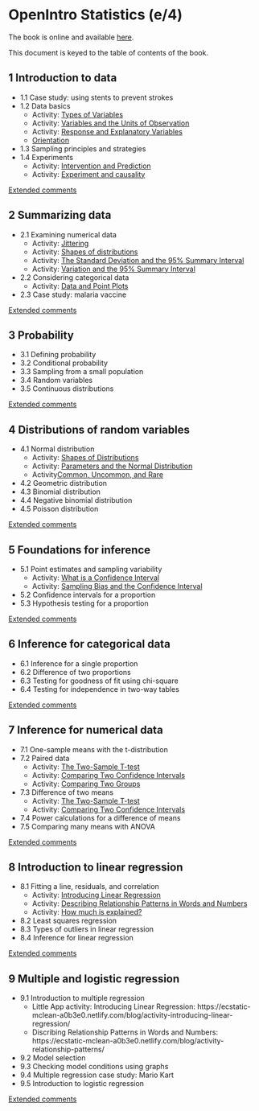 # OpenIntro Statistics (e/4)

The book is online and available [here](https://www.openintro.org/book/os/).

This document is keyed to  the table of contents of the book. 


## 1 Introduction to data

- 1.1 Case study: using stents to prevent strokes
- 1.2 Data basics 
    - Activity: [Types of Variables](https://ecstatic-mclean-a0b3e0.netlify.com/blog/activity-variable-types/)
    - Activity: [Variables and the Units of Observation](https://ecstatic-mclean-a0b3e0.netlify.com/blog/activity-variables-and-units/)
    - Activity: [Response and Explanatory Variables](https://ecstatic-mclean-a0b3e0.netlify.com/blog/activity-response-and-explanatory/)
    - [Orientation](https://ecstatic-mclean-a0b3e0.netlify.com/blog/activity-intervention-and-prediction/)
- 1.3 Sampling principles and strategies 
- 1.4 Experiments 
    - Activity: [Intervention and Prediction](https://ecstatic-mclean-a0b3e0.netlify.com/blog/activity-intervention-and-prediction/)
    - Activity: [Experiment and causality](https://ecstatic-mclean-a0b3e0.netlify.com/blog/activity-experiment-and-causality/)
    
[Extended comments](comments_openintro.html#Chap1)

## 2 Summarizing data

- 2.1 Examining numerical data 
    - Activity: [Jittering](https://ecstatic-mclean-a0b3e0.netlify.com/blog/activity-jittering/)
    - Activity: [Shapes of distributions](https://ecstatic-mclean-a0b3e0.netlify.com/blog/activity-distribution-shapes/)
    - Activity: [The Standard Deviation and the 95% Summary Interval](https://ecstatic-mclean-a0b3e0.netlify.com/blog/activity-sd-and-summary-interval/)
    - Activity: [Variation and the 95% Summary Interval](https://ecstatic-mclean-a0b3e0.netlify.com/blog/activity-summary-interval/)
- 2.2 Considering categorical data 
    - Activity: [Data and Point Plots](https://ecstatic-mclean-a0b3e0.netlify.com/blog/activity-point-plot/)
- 2.3 Case study: malaria vaccine 

[Extended comments](comments_openintro.html#Chap2)

## 3 Probability 

- 3.1 Defining probability 
- 3.2 Conditional probability 
- 3.3 Sampling from a small population 
- 3.4 Random variables 
- 3.5 Continuous distributions 

[Extended comments](comments_openintro.html#Chap3)

## 4 Distributions of random variables

- 4.1 Normal distribution 
    - Activity: [Shapes of Distributions](https://ecstatic-mclean-a0b3e0.netlify.com/blog/activity-distribution-shapes/)
    - Activity: [Parameters and the Normal Distribution](https://ecstatic-mclean-a0b3e0.netlify.com/blog/activity-normal-parameters/)
    - Activity[Common, Uncommon, and Rare](https://ecstatic-mclean-a0b3e0.netlify.com/blog/activity-common-and-rare/)
- 4.2 Geometric distribution 
- 4.3 Binomial distribution 
- 4.4 Negative binomial distribution 
- 4.5 Poisson distribution 

[Extended comments](comments_openintro.html#Chap4)

## 5 Foundations for inference 

- 5.1 Point estimates and sampling variability
    - Activity: [What is a Confidence Interval](https://ecstatic-mclean-a0b3e0.netlify.com/blog/activity-what-is-a-confidence-interval/)
    - Activity: [Sampling Bias and the Confidence Interval](https://ecstatic-mclean-a0b3e0.netlify.com/blog/activity-sampling-bias/)
- 5.2 Confidence intervals for a proportion 
- 5.3 Hypothesis testing for a proportion 

[Extended comments](comments_openintro.html#Chap5)

## 6 Inference for categorical data 

- 6.1 Inference for a single proportion 
- 6.2 Difference of two proportions 
- 6.3 Testing for goodness of fit using chi-square 
- 6.4 Testing for independence in two-way tables 

[Extended comments](comments_openintro.html#Chap6)

## 7 Inference for numerical data 

- 7.1 One-sample means with the t-distribution 
- 7.2 Paired data 
    - Activity: [The Two-Sample T-test](https://ecstatic-mclean-a0b3e0.netlify.com/blog/activity-two-sample-t-test/)
    - Activity: [Comparing Two Confidence Intervals](https://ecstatic-mclean-a0b3e0.netlify.com/blog/activity-comparing-confidence-intervals/)
    - Activity: [Comparing Two Groups](https://ecstatic-mclean-a0b3e0.netlify.com/blog/activity-comparing-two-groups/)
- 7.3 Difference of two means 
    - Activity: [The Two-Sample T-test](https://ecstatic-mclean-a0b3e0.netlify.com/blog/activity-two-sample-t-test/)
    - Activity: [Comparing Two Confidence Intervals](https://ecstatic-mclean-a0b3e0.netlify.com/blog/activity-comparing-confidence-intervals/)
- 7.4 Power calculations for a difference of means 
- 7.5 Comparing many means with ANOVA 

[Extended comments](comments_openintro.html#Chap7)

## 8 Introduction to linear regression 

- 8.1 Fitting a line, residuals, and correlation 
    - Activity: [Introducing Linear Regression](https://ecstatic-mclean-a0b3e0.netlify.com/blog/activity-introducing-linear-regression/)
    - Activity: [Describing Relationship Patterns in Words and Numbers](https://ecstatic-mclean-a0b3e0.netlify.com/blog/activity-relationship-patterns/)
    - Activity: [How much is explained?](https://ecstatic-mclean-a0b3e0.netlify.com/blog/activity-how-much-is-explained/)
- 8.2 Least squares regression 
- 8.3 Types of outliers in linear regression 
- 8.4 Inference for linear regression 

[Extended comments](comments_openintro.html#Chap8)

## 9 Multiple and logistic regression

- 9.1 Introduction to multiple regression 
    - Little App activity: Introducing Linear Regression: https://ecstatic-mclean-a0b3e0.netlify.com/blog/activity-introducing-linear-regression/
    - Discribing Relationship Patterns in Words and Numbers: https://ecstatic-mclean-a0b3e0.netlify.com/blog/activity-relationship-patterns/
- 9.2 Model selection 
- 9.3 Checking model conditions using graphs 
- 9.4 Multiple regression case study: Mario Kart 
- 9.5 Introduction to logistic regression 

[Extended comments](comments_openintro.html#Chap9)
